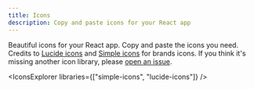 ```yaml
---
title: Icons
description: Copy and paste icons for your React app
---
```


Beautiful icons for your React app. Copy and paste the icons you need. Credits to [Lucide icons](https://github.com/lucide-icons/lucide) and [Simple icons](https://github.com/simple-icons/simple-icons) for brands icons.
If you think it's missing another icon library, please [open an issue](https://github.com/mehdibha/rcopy/issues/new).

<IconsExplorer libraries={["simple-icons", "lucide-icons"]} />
